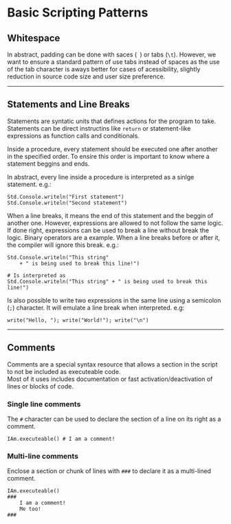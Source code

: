 # Basic Scripting Patterns

## Whitespace

In abstract, padding can be done with saces (` `) or tabs (`\t`).
However, we want to ensure a standard pattern of use tabs instead of
spaces as the use of the tab character is aways better for cases of
acessibility, slightly reduction in source code size and user size preference.

---
## Statements and Line Breaks

Statements are syntatic units that defines actions for the program to take.
Statements can be direct instructins like `return` or statement-like expressions
as function calls and conditionals.

Inside a procedure, every statement should be executed one after another in the
specified order. To ensire this order is important to know where a statement
beggins and ends.

In abstract, every line inside a procedure is interpreted as a sinlge statement.
e.g.:
```abs
Std.Console.writeln("First statement")
Std.Console.writeln("Second statement")
```

When a line breaks, it means the end of this statement and the beggin of another one.
However, expressions are allowed to not follow the same logic. If done right, expressions
can be used to break a line without break the logic. Binary operators are a example. When
a line breaks before or after it, the compiler will ignore this break. e.g.:

```abs
Std.Console.writeln("This string"
	+ " is being used to break this line!")

# Is interpreted as
Std.Console.writeln("This string" + " is being used to break this line!")
```

Is also possible to write two expressions in the same line using a semicolon (`;`) character.
It will emulate a line break when interpreted. e.g:

```abs
write("Hello, "); write("World!"); write("\n")
```

---
## Comments

Comments are a special syntax resource that allows a section in the script
to not be included as executeable code. \
Most of it uses includes documentation or fast activation/deactivation of
lines or blocks of code.

### Single line comments

The `#` character can be used to declare the section of a line on its right
as a comment.
```abs
IAm.executeable() # I am a comment!
```

### Multi-line comments

Enclose a section or chunk of lines with `###` to declare it as a multi-lined
comment.
```abs
IAm.executeable()
###
	I am a comment!
	Me too!
###
```

